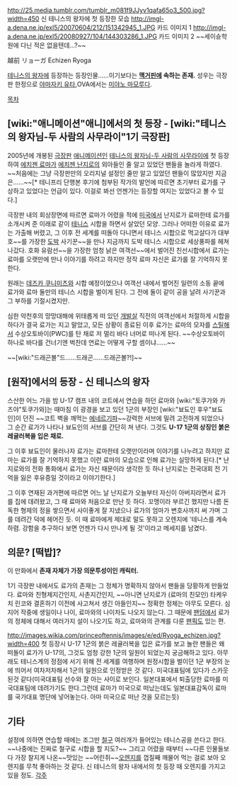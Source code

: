 http://25.media.tumblr.com/tumblr_m081f9JJyv1qafa65o3_500.jpg?width=450
신 테니스의 왕자에 첫 등장한 모습
http://imgl-a.dena.ne.jp/exl5/20070604/212/151342945_1.JPG
카드 이미지 1
http://imgl-a.dena.ne.jp/exl5/20080927/104/144303286_1.JPG
카드 이미지 2
~~세이슌학원에 다닌 적은 없을텐데…?~~

越前 リョーガ
Echizen Ryoga

[[테니스의 왕자]]에 등장하는 등장인물……이기보다는 '''[[맥거핀]]에 속하는 존재.''' 성우는 극장판 한정으로 [[야마자키 유타]],OVA에서는 [[미야노 마모루]]다.

[[목차]]
== [wiki:"애니메이션"애니]에서의 첫 등장 - [wiki:"테니스의 왕자님-두 사람의 사무라이"1기 극장판] ==
2005년에 개봉된 [[극장판]] [[애니메이션]]인 [[테니스의 왕자님-두 사람의 사무라이]]에 첫 등장하여 [[에치젠 료마]]가 [[에치젠 난지로]]의 외아들인 줄 알고 있었던 팬들을 놀라게 하였다. ~~처음에는 그냥 극장판만의 오리지널 설정인 줄만 알고 있었던 팬들이 많았지만 지금은……~~[* 테니프리 단행본 후기에 첨부된 작가의 발언에 따르면 초기부터 료가를 구상하고 있었다는 언급이 있다. 이걸로 봐선 언젠가는 등장할 여지는 있었다고 볼 수 있다.]

극장판 내의 회상장면에 따르면 료마가 어렸을 적에 [[미국]]에서 난지로가 료마한테 료가를 소개시켜 준 이래로 같이 [[테니스]] 시합을 하면서 살았던 모양. 그러나 어떠한 이유로 료가는 가출해 버렸고, 그 이후 전 세계를 떠돌아 다니면서 테니스 시합으로 먹고살다가 대부호~~를 가장한 [[도박]] 사기꾼~~을 만나 지금까지 도박 테니스 시합으로 세상풍파를 헤쳐나갔다.
호화 유람선~~을 가장한 엄청 낡은 여객선~~에서 벌어진 친선시합에서 료가는 료마를 오랫만에 만나 이야기를 하려고 하지만 정작 료마 자신은 료가를 잘 기억하지 못한다.

원래는 [[데즈카 쿠니미츠]]와 시합 예정이었으나 여객선 내에서 벌어진 일련의 소동 끝에 료가와 료마 둘만의 테니스 시합을 벌이게 된다. 그 전에 둘이 같이 공을 날려 사기꾼과 그 부하를 기절시켰지만.

심한 악천후의 망망대해에 위태롭게 떠 있던 [[개발살]] 직전의 여객선에서 처절하게 시합을 하다가 결국 료가는 지고 말았고, 모든 상황이 종료된 이후 료가는 료마의 모자를 [[스틸]]해서 수상오토바이(PWC)를 탄 채로 저 멀리 바다 너머로 떠나게 된다. ~~수상오토바이 하나로 바다를 건너기엔 벅찬데 연료는 어떻게 구할 셈이냐……~~

{{{#!html
<iframe width="560" height="315" src="http://www.youtube.com/embed/ali4TQq_X6U?rel=0" frameborder="0" allowfullscreen></iframe>
}}}
~~[wiki:"드래곤볼"드……드래곤……드래곤볼?!]~~
== [원작]에서의 등장 - 신 테니스의 왕자 ==
스산한 어느 가을 밤 U-17 캠프 내의 코트에서 연습을 하던 료마와 [wiki:"토쿠가와 카즈야"토쿠가와]는 때마침 이 광경을 보고 있던 1군의 부장인 [wiki:"뵤됴인 후우"뵤됴인]이 던진 ~~코트 벽을 깨먹는 [[에네르기파]]~~강력한 서브에 밀려 고전하게 되었으나 그 순간 료가가 나타나 뵤됴인의 서브를 간단히 쳐 낸다. 그것도 '''U-17 1군의 상징인 붉은 레귤러복을 입은 채로.'''

그 이후 뵤됴인이 물러나자 료가는 료마한테 오랫만이라며 이야기를 나누려고 하지만 료마는 료가를 잘 기억하지 못했고 이런 료마의 모습으로 인해 료가는 실망하게 된다.[* 난지로와의 전화 통화에서 료가는 자신 때문이라 생각한 듯 하나 난지로는 전국대회 전 기억을 잃은 후유증일 것이라고 이야기한다.]

그 이후 연재된 과거편에 따르면 어느 날 난지로가 오늘부터 자신이 아버지라면서 료가를 집에 데려왔고, 그 때 료마와 처음으로 만난 듯 하다. 꼬맹이라 부르긴 했지만 나름 돈독한 형제의 정을 쌓으면서 사이좋게 잘 지냈으나 료가의 엄마가 변호사까지 써 가며 그를 데려간 덕에 헤어진 듯. 이 때 료마에게 제대로 말도 못하고 오렌지에 '테니스를 계속하렴. 강함을 추구하다 보면 언젠가 다시 만나게 될 것'이라고 메세지를 남겼다.
== 의문? [떡밥]? ==
이 만화에서 '''존재 자체가 가장 의문투성이인 캐릭터.'''

1기 극장판 내에서도 료가의 존재는 그 정체가 명확하지 않아서 팬들을 당황하게 만들었다.
료마와 친형제지간인지, 사촌지간인지, ~~아니면 난지로가 (료마의 친모인) 타케우치 린코와 결혼하기 이전에 사고쳐서 생긴 아들인지~~ 정확한 정체는 아무도 모른다.
심지어 작중에 생일이나 나이, 료마와의 나이차도 나오지 않는다.
그 때문에 [[팬덤]]에서 료가의 정체에 대해서 여러가지 설이 나오기도 하고, 료마와의 관계를 다룬 [[팬픽]]도 있는 편.

http://images.wikia.com/princeoftennis/images/e/ed/Ryoga_echizen.jpg?width=400
첫 등장시 U-17 1군의 붉은 레귤러복을 입은 료가를 보고 놀란 팬들은 왜 떠돌이 료가가 U-17의, 그것도 엄청 강한 1군의 일원이 되었는지 궁금해하고 있다.
아무래도 테니스계의 정점에 서기 위해 전 세계를 여행하며 원정시합을 벌이던 1군 부장의 눈에 띄어서 여차저차해서 1군의 일원으로 인정받은 것 같다.
미국대표팀에 있다가 스카웃된것 같다(미국대표팀 선수와 잘 아는 사이로 보인다. 일본대표에서 퇴출당한 료마를 미국대표팀에 데려가기도 한다.그런데 료마가 미국으로 떠났는데도 일본대표감독이 료마를 국가대표 명단에 넣어놓는다. 아마 미국으로 떠난 것을 모르는듯)
== 기타 ==
설정에 의하면 연습할 때에는 조그만 [[철구]] 여러개가 들어있는 테니스공을 쓴다고 한다. ~~나중에는 진짜로 철구로 시합을 할 지도?~~
그리고 어렸을 때부터 ~~다른 인물들보다 가장 찰지게 나온~~맛있는 ~~어린쥐~~[[오렌지]]를 껍질째 깨물어 먹는 걸로 보아 오렌지를 무척 좋아하는 것 같다. 신 테니스의 왕자 내에서의 첫 등장 때 오렌지를 가지고 있을 정도.
[[각주]]
